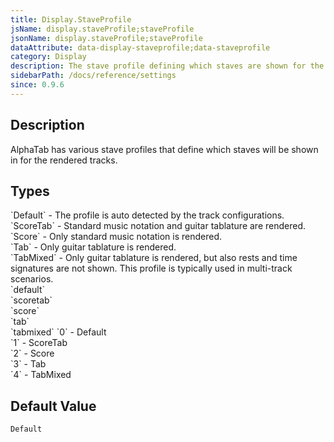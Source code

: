 ```yaml
---
title: Display.StaveProfile
jsName: display.staveProfile;staveProfile
jsonName: display.staveProfile;staveProfile
dataAttribute: data-display-staveprofile;data-staveprofile
category: Display
description: The stave profile defining which staves are shown for the music sheet. 
sidebarPath: /docs/reference/settings
since: 0.9.6
---
```



## Description

AlphaTab has various stave profiles that define which staves will be shown in for the rendered tracks.

<PropertyDescription metadata={metadata} />

## Types

<TypeTable>
    <TypeRow name="AlphaTab.StaveProfile" type="net">
        `Default` -  The profile is auto detected by the track configurations.<br />
        `ScoreTab` -  Standard music notation and guitar tablature are rendered.<br />
        `Score` -  Only standard music notation is rendered.<br />
        `Tab` -  Only guitar tablature is rendered.<br />
        `TabMixed` -  Only guitar tablature is rendered, but also rests and time signatures are not shown. This profile is typically used in multi-track scenarios.<br />
    </TypeRow>
    <TypeRow name="string" type="js">
        `default`<br />
        `scoretab`<br />
        `score`<br />
        `tab`<br />
        `tabmixed`    
    </TypeRow>
    <TypeRow name="int" type="js-html">
        `0` - Default<br />
        `1` - ScoreTab<br />
        `2` - Score<br />
        `3` - Tab<br />
        `4` - TabMixed  
    </TypeRow>
</TypeTable>

## Default Value

`Default`
